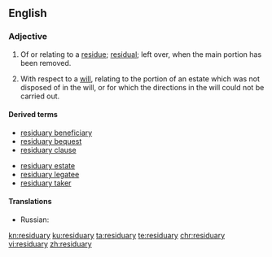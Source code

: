 ==English==

===Adjective===
{{en-adj}}

# Of or relating to a [[residue]]; [[residual]]; left over, when the main portion has been removed.
# {{context|legal|lang=en}} With respect to a [[will]], relating to the portion of an estate which was not disposed of in the will, or for which the directions in the will could not be carried out.

====Derived terms====
{{top2}}
* [[residuary beneficiary]]
* [[residuary bequest]]
* [[residuary clause]]
{{mid2}}
* [[residuary estate]]
* [[residuary legatee]]
* [[residuary taker]]
{{bottom}}

====Translations====
{{checktrans-top}}
* Russian: {{t+|ru|оста́точный}}
{{trans-mid}}
{{trans-bottom}}

[[kn:residuary]]
[[ku:residuary]]
[[ta:residuary]]
[[te:residuary]]
[[chr:residuary]]
[[vi:residuary]]
[[zh:residuary]]